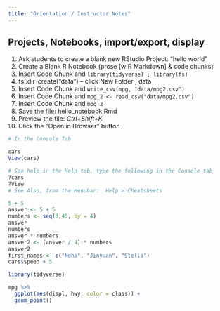```yaml
---
title: "Orientation / Instructor Notes"
---
```


## Projects, Notebooks, import/export, display

1. Ask students to create a blank new RStudio Project: "hello world"
1. Create a Blank R Notebook (prose [w R Markdown] & code chunks)
1. Insert Code Chunk and `library(tidyverse) ; library(fs)`
1. fs::dir_create("data")  -- click New Folder ; data
1. Insert Code Chunk and `write_csv(mpg, "data/mpg2.csv")`
1. Insert Code Chunk and `mpg_2 <- read_csv("data/mpg2.csv")`
1. Insert Code Chunk and `mpg_2`
1. Save the file:  hello_notebook.Rmd
1. Preview the file:  *Ctrl+Shift+K* 
1. Click the "Open in Browser" button


```r
# In the Console Tab

cars
View(cars)

# See help in the Help tab, type the following in the Console tab
?cars
?View
# See Also, from the Menubar:  Help > Cheatsheets

5 + 5
answer <- 5 + 5
numbers <- seq(3,45, by = 4)
answer
numbers
answer * numbers
answer2 <- (answer / 4) * numbers
answer2
first_names <- c("Neha", "Jinyuan", "Stella")
cars$speed + 5

```


```r
library(tidyverse)

mpg %>% 
  ggplot(aes(displ, hwy, color = class)) +
  geom_point()
```


